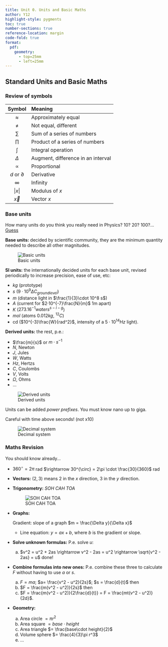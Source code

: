 ```yaml
---
title: Unit 0. Units and Basic Maths
author: Y12
highlight-style: pygments
toc: true
number-sections: true
reference-location: margin
code-fold: true
format: 
  pdf:
    geometry: 
      - top=25mm
      - left=25mm
---
```


## Standard Units and Basic Maths 

### Review of symbols

| Symbol | Meaning |
|:------:|:---------------------|
| $\approx$ | Approximately equal |
| $\neq$ | Not equal, different |
| $\sum$ | Sum of a series of numbers |
| $\prod$ | Product of a series of numbers |
| $\int$ | Integral operation |
| $\Delta$ | Augment, difference in an interval |
| $\propto$ | Proportional |
| $d$ or $\partial$ | Derivative |
| $\infty$ | Infinity |
| $|x|$ | Modulus of $x$ |
| $\overrightarrow x$ | Vector $x$ |


### Base units

How many units do you think you really need in Physics? 10? 20? 100?... [Guess](https://physics.nist.gov/cuu/Units/units.html)

**Base units:** decided by scientific community, they are the minimum quantity needed to describe all other magnitudes.

![Basic units](images/basicUnits.png){#fig-basicUnits}

**SI units:** the internationally decided units for each base unit, revised periodically to increase precision, ease of use, etc:

* $kg$ (prototype)
* $s$ ($9·10^9 \Delta C_{ground level}$)
* $m$ (distance light in $\frac{1}{3}\cdot 10^8 s$)
* $A$ (current for $2·10^{-7}\frac{N}{m}$ 1m apart)
* $K$ ($273.16^{-1} waters^{s-l-g}$)
* $mol$ (atoms $0.012kg$, ${}^{12}C$)
* cd ($10^{-3}\frac{W}{rad^2}$, intensity of a $5\cdot 10^{14}Hz$ light).

**Derived units:** the rest, p.e.:

* $\frac{m}{s}$ or $m\cdot s^{-1}$
* $N$, Newton
* $J$, Jules
* $W$, Watts
* $Hz$, Hertzs
* $C$, Coulombs
* $V$, Volts
* $\Omega$, Ohms
* ... 

![Derived units](images/derivedUnits.png){#fig-derivedUnits}

Units can be added _power prefixes_. You must know nano up to giga.

Careful with time above seconds! (not x10)

![Decimal system](images/decimalSystem.png){#fig-decimalSystem}

### Maths Revision

You should know already...

* $360^{\circ} = 2\pi$ rad $\rightarrow 30^{\circ} = 2\pi \cdot \frac{30}{360}$ rad 

* **Vectors:** $(2,3)$ means 2 in the $x$ direction, 3 in the $y$ direction.

* **Trigonometry:** _SOH CAH TOA_

    ![SOH CAH TOA](images/sohcahtoa.png){#fig-sohcahtoa}

* **Graphs:** 

     Gradient: slope of a graph $m = \frac{\Delta y}{\Delta x}$
    - Line equation: $y = ax + b$, where $b$ is the gradient or slope.

* **Solve unknown formulas:** P.e. solve $u$:

  a. $v^2 = u^2 + 2as \rightarrow v^2 - 2as = u^2 \rightarrow \sqrt{v^2 - 2as} = u$ done! 

* **Combine formulas into new ones:** P.e. combine these three to calculate $F$ without having to use $a$ or $s$. 

  a. $F = ma$; $a= \frac{v^2 - u^2}{2s}$; $s = \frac{d}{t}$ then 
  b. $F = \frac{m(v^2 - u^2)}{2s}$ then
  c. $F = \frac{m(v^2 - u^2)}{2\frac{d}{t}} = F = \frac{mt(v^2 - u^2)}{2d}$.

* **Geometry:**

  a. Area circle $= \pi r^2$
  b. Area square $= base\cdot height$
  c. Area triangle $= \frac{base\cdot height}{2}$
  d. Volume sphere $= \frac{4}{3}\pi r^3$
  e. ...